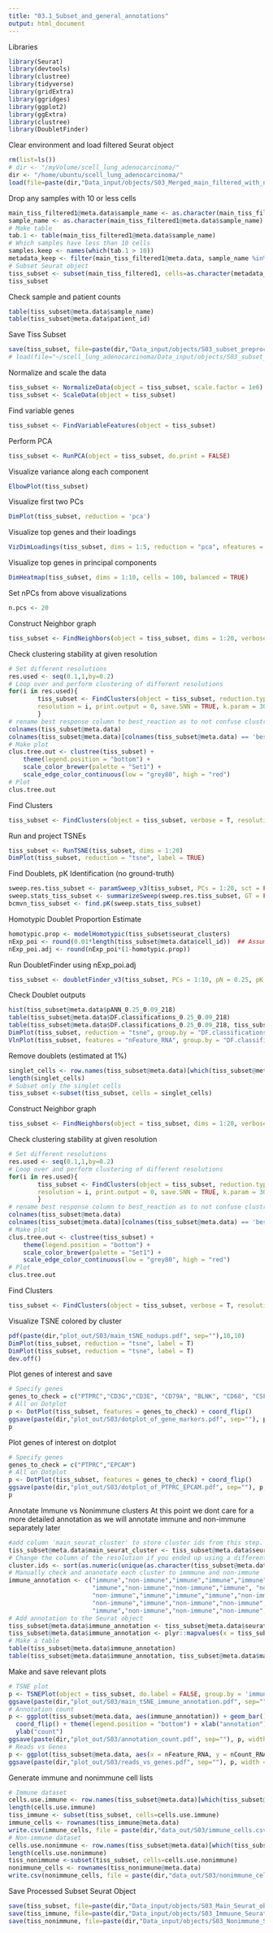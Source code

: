 ```yaml
---
title: "03.1_Subset_and_general_annotations"
output: html_document
---
```


Libraries
```r
library(Seurat)
library(devtools)
library(clustree)
library(tidyverse)
library(gridExtra)
library(ggridges)
library(ggplot2)
library(ggExtra)
library(clustree)
library(DoubletFinder)
```

Clear environment and load filtered Seurat object 
```r
rm(list=ls())
# dir <- "/myVolume/scell_lung_adenocarcinoma/"
dir <- "/home/ubuntu/scell_lung_adenocarcinoma/"
load(file=paste(dir,"Data_input/objects/S03_Merged_main_filtered_with_neo_osi.RData", sep=""))
```

Drop any samples with 10 or less cells
```r
main_tiss_filtered1@meta.data$sample_name <- as.character(main_tiss_filtered1@meta.data$sample_name)
sample_name <- as.character(main_tiss_filtered1@meta.data$sample_name)
# Make table 
tab.1 <- table(main_tiss_filtered1@meta.data$sample_name) 
# Which samples have less than 10 cells 
samples.keep <- names(which(tab.1 > 10))
metadata_keep <- filter(main_tiss_filtered1@meta.data, sample_name %in% samples.keep)
# Subset Seurat object 
tiss_subset <- subset(main_tiss_filtered1, cells=as.character(metadata_keep$cell_id))
tiss_subset
```

Check sample and patient counts
```r
table(tiss_subset@meta.data$sample_name)
table(tiss_subset@meta.data$patient_id)
```

Save Tiss Subset
```r
save(tiss_subset, file=paste(dir,"Data_input/objects/S03_subset_preprocessed.RData", sep=""))
# load(file="~/scell_lung_adenocarcinoma/Data_input/objects/S03_subset_preprocessed.RData")
```

Normalize and scale the data
```r
tiss_subset <- NormalizeData(object = tiss_subset, scale.factor = 1e6)
tiss_subset <- ScaleData(object = tiss_subset)
```

Find variable genes
```r
tiss_subset <- FindVariableFeatures(object = tiss_subset)
```

Perform PCA
```r
tiss_subset <- RunPCA(object = tiss_subset, do.print = FALSE)
```

Visualize variance along each component
```r
ElbowPlot(tiss_subset)
```

Visualize first two PCs
```r
DimPlot(tiss_subset, reduction = 'pca')
```

Visualize top genes and their loadings 
```r
VizDimLoadings(tiss_subset, dims = 1:5, reduction = "pca", nfeatures = 10)
```

Visualize top genes in principal components
```r
DimHeatmap(tiss_subset, dims = 1:10, cells = 100, balanced = TRUE)
```

Set nPCs from above visualizations
```r
n.pcs <- 20
```

Construct Neighbor graph 
```r
tiss_subset <- FindNeighbors(object = tiss_subset, dims = 1:20, verbose = T)
```

Check clustering stability at given resolution
```r
# Set different resolutions
res.used <- seq(0.1,1,by=0.2)
# Loop over and perform clustering of different resolutions
for(i in res.used){
        tiss_subset <- FindClusters(object = tiss_subset, reduction.type = "pca", dims.use = 1:n.pcs,
        resolution = i, print.output = 0, save.SNN = TRUE, k.param = 30, force.recalc = T)
        }
# rename best response column to best_reaction as to not confuse clustree with res
colnames(tiss_subset@meta.data)
colnames(tiss_subset@meta.data)[colnames(tiss_subset@meta.data) == 'best_response_status'] <- 'best_rxn_status'
# Make plot
clus.tree.out <- clustree(tiss_subset) +
    theme(legend.position = "bottom") +
    scale_color_brewer(palette = "Set1") +
    scale_edge_color_continuous(low = "grey80", high = "red")
# Plot
clus.tree.out
```

Find Clusters 
```r
tiss_subset <- FindClusters(object = tiss_subset, verbose = T, resolution = 0.5)
```

Run and project TSNEs
```r
tiss_subset <- RunTSNE(tiss_subset, dims = 1:20)
DimPlot(tiss_subset, reduction = "tsne", label = TRUE)
```

Find Doublets, pK Identification (no ground-truth)
```r
sweep.res.tiss_subset <- paramSweep_v3(tiss_subset, PCs = 1:20, sct = FALSE)
sweep.stats_tiss_subset <- summarizeSweep(sweep.res.tiss_subset, GT = FALSE)
bcmvn_tiss_subset <- find.pK(sweep.stats_tiss_subset)
```

Homotypic Doublet Proportion Estimate
```r
homotypic.prop <- modelHomotypic(tiss_subset$seurat_clusters)
nExp_poi <- round(0.01*length(tiss_subset@meta.data$cell_id))  ## Assuming 1% doublet formation rate for SmartSeq2
nExp_poi.adj <- round(nExp_poi*(1-homotypic.prop))
```

Run DoubletFinder using nExp_poi.adj
```r
tiss_subset <- doubletFinder_v3(tiss_subset, PCs = 1:10, pN = 0.25, pK = 0.09, nExp = nExp_poi.adj, sct = FALSE)
```

Check Doublet outputs
```r
hist(tiss_subset@meta.data$pANN_0.25_0.09_218)
table(tiss_subset@meta.data$DF.classifications_0.25_0.09_218)
table(tiss_subset@meta.data$DF.classifications_0.25_0.09_218, tiss_subset1@meta.data$immune_annotation)
DimPlot(tiss_subset, reduction = "tsne", group.by = "DF.classifications_0.25_0.09_218")
VlnPlot(tiss_subset, features = "nFeature_RNA", group.by = "DF.classifications_0.25_0.09_218")
```

Remove doublets (estimated at 1%)
```r
singlet_cells <- row.names(tiss_subset@meta.data)[which(tiss_subset@meta.data$DF.classifications_0.25_0.09_218=='Singlet')]
length(singlet_cells)
# Subset only the singlet cells
tiss_subset <-subset(tiss_subset, cells = singlet_cells)
```

Construct Neighbor graph 
```r
tiss_subset <- FindNeighbors(object = tiss_subset, dims = 1:20, verbose = T)
```

Check clustering stability at given resolution
```r
# Set different resolutions
res.used <- seq(0.1,1,by=0.2)
# Loop over and perform clustering of different resolutions
for(i in res.used){
        tiss_subset <- FindClusters(object = tiss_subset, reduction.type = "pca", dims.use = 1:n.pcs,
        resolution = i, print.output = 0, save.SNN = TRUE, k.param = 30, force.recalc = T)
        }
# rename best response column to best_reaction as to not confuse clustree with res
colnames(tiss_subset@meta.data)
colnames(tiss_subset@meta.data)[colnames(tiss_subset@meta.data) == 'best_response_status'] <- 'best_rxn_status'
# Make plot
clus.tree.out <- clustree(tiss_subset) +
    theme(legend.position = "bottom") +
    scale_color_brewer(palette = "Set1") +
    scale_edge_color_continuous(low = "grey80", high = "red")
# Plot
clus.tree.out
```

Find Clusters 
```r
tiss_subset <- FindClusters(object = tiss_subset, verbose = T, resolution = 0.5)
```

Visualize TSNE colored by cluster
```r
pdf(paste(dir,"plot_out/S03/main_tSNE_nodups.pdf", sep=""),10,10)
DimPlot(tiss_subset, reduction = "tsne", label = T)
DimPlot(tiss_subset, reduction = "tsne", label = T)
dev.off()
```

Plot genes of interest and save 
```r
# Specify genes  
genes_to_check = c("PTPRC","CD3G","CD3E", "CD79A", "BLNK", "CD68", "CSF1R", "MARCO", "CD207", "FCGR2B", "EPCAM","MYLK","THY1","CD34","PMEL")
# All on Dotplot 
p <- DotPlot(tiss_subset, features = genes_to_check) + coord_flip()
ggsave(paste(dir,"plot_out/S03/dotplot_of_gene_markers.pdf", sep=""), p, width = 10, height = 10)
p
```
Plot genes of interest on dotplot  
```r
# Specify genes  
genes_to_check = c("PTPRC","EPCAM")
# All on Dotplot 
p <- DotPlot(tiss_subset, features = genes_to_check) + coord_flip()
ggsave(paste(dir,"plot_out/S03/dotplot_of_PTPRC_EPCAM.pdf", sep=""), p, width = 10, height = 10)
p
```

Annotate Immune vs Nonimmune clusters
At this point we dont care for a more detailed annotation as we will annotate immune and non-immune separately later
```r
#add column 'main_seurat_cluster' to store cluster ids from this step.
tiss_subset@meta.data$main_seurat_cluster <- tiss_subset@meta.data$seurat_clusters
# Change the column of the resolution if you ended up using a different one than 0.5 
cluster.ids <- sort(as.numeric(unique(as.character(tiss_subset@meta.data$RNA_snn_res.0.5))))
# Manually check and ananotate each cluster to immmune and non-immune   
immune_annotation <- c("immune","non-immune","immune","immune","immune","non-immune",
                       "immune","non-immune","non-immune","immune", "non-immune",
                       "non-immune","immune","immune","immune","non-immune",
                       "non-immune","immune","non-immune","non-immune","immune",
                       "immune","non-immune","non-immune","non-immune","immune")
# Add annotation to the Seurat object 
tiss_subset@meta.data$immune_annotation <- tiss_subset@meta.data$seurat_clusters 
tiss_subset@meta.data$immune_annotation <- plyr::mapvalues(x = tiss_subset@meta.data$immune_annotation, from = cluster.ids, to = immune_annotation)
# Make a table 
table(tiss_subset@meta.data$immune_annotation)
table(tiss_subset@meta.data$immune_annotation, tiss_subset@meta.data$main_seurat_cluster)
```

Make and save relevant plots 
```r
# TSNE plot 
p <- TSNEPlot(object = tiss_subset, do.label = FALSE, group.by = 'immune_annotation')
ggsave(paste(dir,"plot_out/S03/main_tSNE_immune_annotation.pdf", sep=""), p, width = 10, height = 10)
# Annotation count 
p <- ggplot(tiss_subset@meta.data, aes(immune_annotation)) + geom_bar() + 
  coord_flip() + theme(legend.position = "bottom") + xlab("annotation") +
  ylab("count")
ggsave(paste(dir,"plot_out/S03/annotation_count.pdf", sep=""), p, width = 10, height = 10)
# Reads vs Genes 
p <- ggplot(tiss_subset@meta.data, aes(x = nFeature_RNA, y = nCount_RNA)) + geom_point() + theme_bw() + scale_y_log10()
ggsave(paste(dir,"plot_out/S03/reads_vs_genes.pdf", sep=""), p, width = 10, height = 10)
```

Generate immune and nonimmune cell lists
```r
# Immune dataset 
cells.use.immune <- row.names(tiss_subset@meta.data)[which(tiss_subset@meta.data$immune_annotation=='immune')]
length(cells.use.immune)
tiss_immune <- subset(tiss_subset, cells=cells.use.immune)
immune_cells <- rownames(tiss_immune@meta.data)
write.csv(immune_cells, file = paste(dir,"data_out/S03/immune_cells.csv", sep=""))
# Non-immune dataset
cells.use.nonimmune <- row.names(tiss_subset@meta.data)[which(tiss_subset@meta.data$immune_annotation=='non-immune')]
length(cells.use.nonimmune)
tiss_nonimmune <-subset(tiss_subset, cells=cells.use.nonimmune)
nonimmune_cells <- rownames(tiss_nonimmune@meta.data)
write.csv(nonimmune_cells, file = paste(dir,"data_out/S03/nonimmune_cells.csv", sep=""))
```

Save Processed Subset Seurat Object
```r
save(tiss_subset, file=paste(dir,"Data_input/objects/S03_Main_Seurat_object_filtered_and_subset.RData", sep=""))
save(tiss_immune, file=paste(dir,"Data_input/objects/S03_Immuune_Seurat_object.RData", sep=""))
save(tiss_nonimmune, file=paste(dir,"Data_input/objects/S03_Nonimmune_Seurat_object.RData", sep=""))
```

